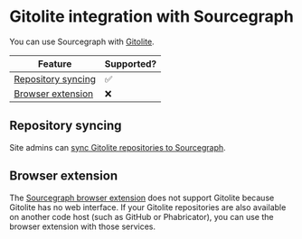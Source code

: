 # Gitolite integration with Sourcegraph

You can use Sourcegraph with [Gitolite](http://gitolite.com/).

Feature | Supported?
------- | ----------
[Repository syncing](/admin/code_hosts/gitolite#repository-syncing) | ✅
[Browser extension](#browser-extension) | ❌

## Repository syncing

Site admins can [sync Gitolite repositories to Sourcegraph](/admin/code_hosts/gitolite#repository-syncing).

## Browser extension

The [Sourcegraph browser extension](/integration/browser_extension) does not support Gitolite because Gitolite has no web interface. If your Gitolite repositories are also available on another code host (such as GitHub or Phabricator), you can use the browser extension with those services.

